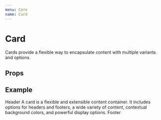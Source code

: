 ```yaml
---
menu: Core
name: Card
---
```



# Card

Cards provide a flexible way to encapsulate content with multiple variants and options.

## Props

<PropsTable of={Card} />

## Example

<Playground>
  <Card>
    <Card.Header>Header</Card.Header>
    <Card.Body>
      A card is a flexible and extensible content container. It includes options for headers and footers, a wide variety of content, contextual background colors, and powerful display options.
    </Card.Body>
    <Card.Footer>Footer</Card.Footer>
  </Card>
</Playground>
